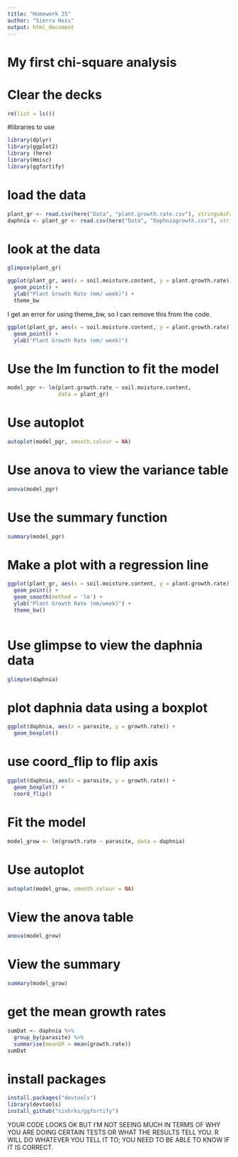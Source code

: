 ```yaml
---
title: "Homework 25"
author: "Sierra Hess"
output: html_document
---
```


# My first chi-square analysis

# Clear the decks
```r
rm(list = ls())
```

#libraries to use
```r
library(dplyr)
library(ggplot2)
library (here)
library(Hmisc)
library(ggfortify)
```

# load the data
```r
plant_gr <- read.csv(here("Data", "plant.growth.rate.csv"), stringsAsFactors = TRUE)
daphnia <- plant_gr <- read.csv(here("Data", "Daphniagrowth.csv"), stringsAsFactors = TRUE)
```

# look at the data
```r
glimpse(plant_gr)
```
```r
ggplot(plant_gr, aes(x = soil.moisture.content, y = plant.growth.rate)) +
  geom_point() + 
  ylab("Plant Growth Rate (mm/ week)") + 
  theme_bw
```
I get an error for using theme_bw, so I can remove this from the code. 

```r
ggplot(plant_gr, aes(x = soil.moisture.content, y = plant.growth.rate)) +
  geom_point() + 
  ylab("Plant Growth Rate (mm/ week)") 
```

# Use the lm function to fit the model
```r
model_pgr <- lm(plant.growth.rate ~ soil.moisture.content, 
                data = plant_gr)
```

# Use autoplot
```r
autoplot(model_pgr, smooth.colour = NA)
```

# Use anova to view the variance table
```r
anova(model_pgr)
```
# Use the summary function 
```r
summary(model_pgr)
```

# Make a plot with a regression line
```r
ggplot(plant_gr, aes(x = soil.moisture.content, y = plant.growth.rate)) + 
  geom_point() + 
  geom_smooth(method = 'lm') + 
  ylab("Plant Growth Rate (mm/week)") + 
  theme_bw()
  
```


# Use glimpse to view the daphnia data
```r
glimpse(daphnia)
```
# plot daphnia data using a boxplot
```r
ggplot(daphnia, aes(x = parasite, y = growth.rate)) + 
  geom_boxplot() 
```


# use coord_flip to flip axis

```r
ggplot(daphnia, aes(x = parasite, y = growth.rate)) + 
  geom_boxplot() + 
  coord_flip()
```

# Fit the model 
```r
model_grow <- lm(growth.rate ~ parasite, data = daphnia)
```

# Use autoplot
```r
autoplot(model_grow, smooth.colour = NA)
```

# View the anova table
```r
anova(model_grow)
```

# View the summary
```r
summary(model_grow)
```
# get the mean growth rates
```r
sumDat <- daphnia %>%
  group_by(parasite) %>%
  summarise(meanGR = mean(growth.rate))
sumDat
```

# install packages 
```r
install.packages("devtools")
library(devtools)
install_github("sinhrks/ggfortify")
```

YOUR CODE LOOKS OK BUT I'M NOT SEEING MUCH IN TERMS OF WHY YOU ARE DOING CERTAIN TESTS OR WHAT THE RESULTS TELL YOU.  R WILL DO WHATEVER YOU TELL IT TO; YOU NEED TO BE ABLE TO KNOW IF IT IS CORRECT.





